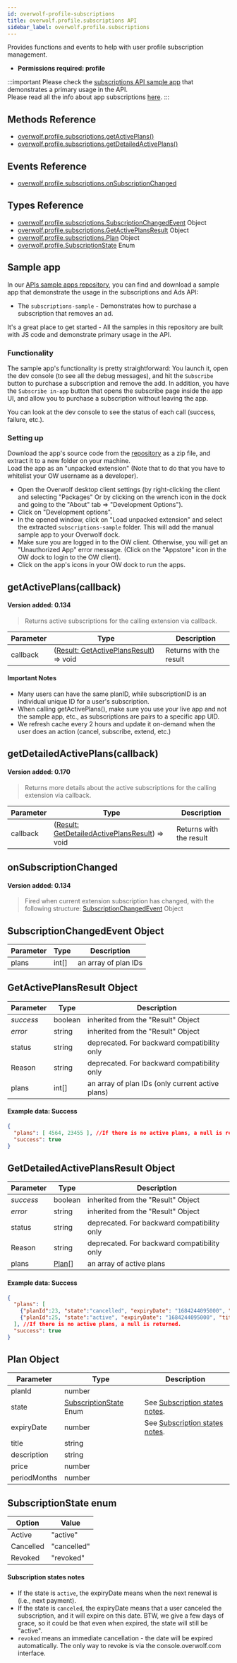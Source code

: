```yaml
---
id: overwolf-profile-subscriptions
title: overwolf.profile.subscriptions API
sidebar_label: overwolf.profile.subscriptions
---
```


Provides functions and events to help with user profile subscription management.

* **Permissions required: profile**

:::important
Please check the [subscriptions API sample app](#sample-app) that demonstrates a primary usage in the API.  
Please read all the info about app subscriptions [here](../start/subscriptions-overview).
:::

## Methods Reference

* [overwolf.profile.subscriptions.getActivePlans()](#getactiveplanscallback)
* [overwolf.profile.subscriptions.getDetailedActivePlans()](#getdetailedactiveplanscallback)


## Events Reference

* [overwolf.profile.subscriptions.onSubscriptionChanged](#onsubscriptionchanged)

## Types Reference

* [overwolf.profile.subscriptions.SubscriptionChangedEvent](#subscriptionchangedevent) Object
* [overwolf.profile.subscriptions.GetActivePlansResult](#getactiveplansresult-object) Object
* [overwolf.profile.subscriptions.Plan](#plan-object) Object
* [overwolf.profile.SubscriptionState](#subscriptionstate-enum) Enum

## Sample app

In our [APIs sample apps repository](https://github.com/overwolf/apis-sample-apps), you can find and download a  sample app that demonstrate the usage in the subscriptions and Ads API: 

* The `subscriptions-sample` - Demonstrates how to purchase a subscription that removes an ad. 

It's a great place to get started - All the samples in this repository are built with JS code and demonstrate primary usage in the API.

### Functionality

The sample app's functionality is pretty straightforward: You launch it, open the dev console (to see all the debug messages), and hit the `Subscribe` button to purchase a subscription and remove the add. In addition, you have the `Subscribe in-app` button that opens the subscribe page inside the app UI, and allow you to purchase a subscription without leaving the app.

You can look at the dev console to see the status of each call (success, failure, etc.).

### Setting up

Download the app's source code from the [repository](https://github.com/overwolf/apis-sample-apps) as a zip file, and extract it to a new folder on your machine.  
Load the app as an "unpacked extension" (Note that to do that you have to whitelist your OW username as a developer).

* Open the Overwolf desktop client settings (by right-clicking the client and selecting "Packages" Or by clicking on the wrench icon in the dock and going to the "About" tab => "Development Options").
* Click on "Development options".
* In the opened window, click on "Load unpacked extension" and select the extracted `subscriptions-sample` folder. This will add the manual sample app to your Overwolf dock. 
* Make sure you are logged in to the OW client. Otherwise, you will get an "Unauthorized App" error message. (Click on the "Appstore" icon in the OW dock to login to the OW client).
* Click on the app's icons in your OW dock to run the apps.

## getActivePlans(callback)
#### Version added: 0.134

> Returns active subscriptions for the calling extension via callback.

Parameter | Type                                                                   | Description                          |
----------| -----------------------------------------------------------------------| ------------------------------------ |
callback  | ([Result: GetActivePlansResult](#getactiveplansresult-object)) => void | Returns with the result              |   

#### Important Notes

* Many users can have the same planID,  while subscriptionID is an individual unique ID for a user's subscription.
* When calling getActivePlans(), make sure you use your live app and not the sample app, etc., as subscriptions are pairs to a specific app UID.
* We refresh cache every 2 hours and update it on-demand when the user does an action (cancel, subscribe, extend, etc.)

## getDetailedActivePlans(callback)
#### Version added: 0.170

> Returns more details about the active subscriptions for the calling extension via callback.

Parameter | Type                                                                   | Description                          |
----------| -----------------------------------------------------------------------| ------------------------------------ |
callback  | ([Result: GetDetailedActivePlansResult](#getdetailedactiveplansresult-object)) => void | Returns with the result              |   


## onSubscriptionChanged
#### Version added: 0.134

> Fired when current extension subscription has changed, with the following structure: [SubscriptionChangedEvent](#subscriptionchangedevent-object) Object

## SubscriptionChangedEvent Object

Parameter   | Type                              | Description           |
------------| ----------------------------------|---------------------- |
plans       |  int[]                            | an array of plan IDs  | 


## GetActivePlansResult Object

Parameter          | Type     | Description                                 |
-------------------| ---------| ------------------------------------------- |
*success*          | boolean  | inherited from the "Result" Object          |
*error*            | string   | inherited from the "Result" Object          |
status             | string   | deprecated. For backward compatibility only |
Reason             | string   | deprecated. For backward compatibility only |   
plans              | int[]    | an array of plan IDs (only current active plans)  |   

#### Example data: Success

```json
{
  "plans": [ 4564, 23455 ], //If there is no active plans, a null is returned.
  "success": true
}
```

## GetDetailedActivePlansResult Object

Parameter          | Type     | Description                                 |
-------------------| ---------| ------------------------------------------- |
*success*          | boolean  | inherited from the "Result" Object          |
*error*            | string   | inherited from the "Result" Object          |
status             | string   | deprecated. For backward compatibility only |
Reason             | string   | deprecated. For backward compatibility only |   
plans              | [Plan](#plan-object)[]   | an array of active plans                    |   

#### Example data: Success

```json
{
  "plans": [
    {"planId":23, "state":"cancelled", "expiryDate": "1684244095000", "title": "Forget Ads", "description": "Remvoe all ads from the app", "price":"", "periodMonths": "6"},
    {"planId":25, "state":"active", "expiryDate": "1684244095000", "title": "Forget Ads test", "description": "", "price":"", "periodMonths": "12"}
  ], //If there is no active plans, a null is returned.
  "success": true
}
```

## Plan Object

Parameter          | Type     | Description                                 |
-------------------| ---------| ------------------------------------------- |
planId             | number   |                                             |
state              | [SubscriptionState](#subscriptionstate-enum) Enum   | See [Subscription states notes](#subscription-states-notes).      |
expiryDate         | number   | See [Subscription states notes](#subscription-states-notes).                  |
title              | string   |                                             |
description        | string   |                                             |
price              | number   |                                             |
periodMonths       | number   |                                             |


## SubscriptionState enum

Option         | Value                                       |
---------------| ------------------------------------------- |
Active         | "active"                                    |
Cancelled      | "cancelled"                                 |
Revoked        | "revoked"                                   |

#### Subscription states notes

* If the state is `active`, the expiryDate means when the next renewal is (i.e., next payment).
* If the state is `canceled`, the expiryDate means that a user canceled the subscription, and it will expire on this date. BTW, we give a few days of grace, so it could be that even when expired, the state will still be "active".  
* `revoked` means an immediate cancellation - the date will be expired automatically. The only way to revoke is via the console.overwolf.com interface.

